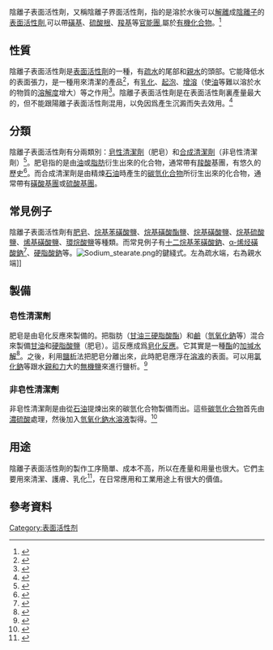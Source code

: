 陰離子表面活性劑，又稱陰離子界面活性劑，指的是溶於水後可以[[解離|解離]]成[[陰離子|陰離子]]的[[表面活性劑|表面活性劑]],可以帶[[磺基|磺基]]、[[硫酸根|硫酸根]]、[[羧基|羧基]]等[[官能團|官能團]],屬於[[有機化合物|有機化合物]]。<ref>{{cite web |author1=曾信彰 |title=界面活性劑之原理及應用 |url=https://www.nchu.edu.tw/~infochem/%A4%B6%AD%B1%AC%A1%A9%CA%BE%AF%A4%A7%AD%EC%B2z%BBP%C0%B3%A5%CE/%A4%B6%AD%B1%AC%A1%A9%CA%BE%AF%A4%A7%AD%EC%B2z%BBP%C0%B3%A5%CE.htm |accessdate=2020-07-15 |archive-date=2020-07-15 |archive-url=https://web.archive.org/web/20200715120356/https://www.nchu.edu.tw/~infochem/%A4%B6%AD%B1%AC%A1%A9%CA%BE%AF%A4%A7%AD%EC%B2z%BBP%C0%B3%A5%CE/%A4%B6%AD%B1%AC%A1%A9%CA%BE%AF%A4%A7%AD%EC%B2z%BBP%C0%B3%A5%CE.htm |dead-url=no }}</ref>
==性質==
陰離子表面活性劑是[[表面活性劑|表面活性劑]]的一種，有[[疏水|疏水]]的尾部和[[親水|親水]]的頭部。它能降低水的表面張力，是一種用來清潔的產品<ref>{{cite web|url=https://www.chemicalsafetyfacts.org/zh-hans/%E8%A1%A8%E9%9D%A2%E6%B4%BB%E6%80%A7%E5%89%82/|title=表面活性剂|publisher=ChemicalSafetyFacts.org|format=|date=|accessdate=2020-09-16|archive-date=2018-02-17|archive-url=https://web.archive.org/web/20180217233235/https://www.chemicalsafetyfacts.org/zh-hans/%e8%a1%a8%e9%9d%a2%e6%b4%bb%e6%80%a7%e5%89%82/|dead-url=no}}</ref>，有[[乳化|乳化]]、[[起泡|起泡]]、[[增溶|增溶]]（使[[油|油]]等難以溶於水的物質的[[溶解度|溶解度]]增大）等之作用<ref>{{cite web|url=http://www.nmpa.gov.cn/WS04/CL2160/319532.html|title=什么是表面活性剂？它在化妆品中有哪些作用？|format=|date=2017年10月25日|accessdate=|archive-date=2020年7月19日|archive-url=https://web.archive.org/web/20200719020549/http://www.nmpa.gov.cn/WS04/CL2160/319532.html|dead-url=no}}</ref>。陰離子表面活性劑是在表面活性劑裏產量最大的，但不能跟陽離子表面活性劑混用，以免因爲產生沉澱而失去效用。<ref>{{cite web|url=https://www.chemicalbook.com/ChemicalProductsList_387.htm|title=阴离子表面活性剂|publisher=chemical book|format=|date=|accessdate=|archive-date=2020-07-15|archive-url=https://web.archive.org/web/20200715100112/https://www.chemicalbook.com/ChemicalProductsList_387.htm|dead-url=no}}</ref>

==分類==
陰離子表面活性劑有分兩類別：[[皂性清潔劑|皂性清潔劑]]（肥皂）和[[合成清潔劑|合成清潔劑]]（非皂性清潔劑）<ref>{{Cite book|title=Types of detergents|last=E. Cheng, J. Chow, Y.F. Chow, A. Kai ,S.L.Lee,W.H. Wong|first=HKDSE Chemistry A Modern View|publisher=|year=|isbn=|location=|pages=}}</ref>。肥皂指的是由[[油|油]]或[[脂肪|脂肪]]衍生出來的化合物，通常帶有[[羧酸|羧酸]]基團，有悠久的歷史<ref>{{cite book | last = Willcox | first = Michael | editor = Hilda Butler | title = Poucher's Perfumes, Cosmetics and Soaps | url = https://archive.org/details/pouchersperfumes00pouc | edition = 10th edition | year = 2000 | publisher = Kluwer Academic Publishers | location = Dordrecht | pages = [https://archive.org/details/pouchersperfumes00pouc/page/n467 453] | chapter = Soap | quote =The earliest recorded evidence of the production of soap-like materials dates back to around 2800 BCE in Ancient Babylon.}}</ref>。而合成清潔劑是由精煉[[石油|石油]]時產生的[[碳氫化合物|碳氫化合物]]所衍生出來的化合物，通常帶有[[磺酸基團|磺酸基團]]或[[硫酸基團|硫酸基團]]。
==常見例子==
陰離子表面活性劑有[[肥皂|肥皂]]、[[烷基苯磺酸鹽|烷基苯磺酸鹽]]、[[烷基磺酸酯鹽|烷基磺酸酯鹽]]、[[烷基磺酸鹽|烷基磺酸鹽]]、[[烷基硫酸鹽|烷基硫酸鹽]]、[[烯基磺酸鹽|烯基磺酸鹽]]、[[環烷酸鹽|環烷酸鹽]]等種類。而常見例子有[[十二烷基苯磺酸鈉|十二烷基苯磺酸鈉]]、[[α-烯烃磺酸鈉|α-烯烃磺酸鈉]]<ref>{{cite web |url=http://www.ccia-cleaning.org/content/details_31_28163.html |title=洗涤用品知识专家大讲堂：石油基阴离子表面活性剂在洗涤剂中的作用 |format= |date=2018/07/18 09:15:12 |accessdate= |archive-date=2020-07-15 |archive-url=https://web.archive.org/web/20200715141229/http://www.ccia-cleaning.org/content/details_31_28163.html |dead-url=no }}</ref>、[[硬脂酸鈉|硬脂酸鈉]]等。[[File:Sodium_stearate.png|thumb]]的鍵綫式。左為疏水端，右為親水端]]

==製備==
===皂性清潔劑===
肥皂是由皂化反應來製備的。把脂肪（[[甘油三硬脂酸酯|甘油三硬脂酸酯]]）和[[鹼|鹼]]（[[氫氧化鈉|氫氧化鈉]]等）混合來製備[[甘油|甘油]]和[[硬脂酸鹽|硬脂酸鹽]]（肥皂）。這反應成爲[[皂化反應|皂化反應]]。它其實是一種[[酯|酯]]的[[加堿水解|加堿水解]]<ref>{{cite web|url=http://www.cnki.com.cn/Article/CJFDTotal-SPZG199402020.htm|title=皂化反应在食品加工中的应用|format=|date=1994年|accessdate=|author=王仁海|publisher=知網空間|archive-date=2020-07-15|archive-url=https://web.archive.org/web/20200715164606/http://www.cnki.com.cn/Article/CJFDTotal-SPZG199402020.htm|dead-url=no}}</ref>。之後，利用[[鹽析|鹽析]]法把肥皂分離出來，此時肥皂應浮在[[溶液|溶液]]的表面。可以用[[氯化鈉|氯化鈉]]等跟水[[親和力|親和力]]大的[[無機鹽|無機鹽]]來進行鹽析。<ref>{{cite book | last = 妙丽 | first = 刘 | editor =  | title = 《基础化学:下册》 | edition = 10th edition | year = 2008-06-01 | publisher = 中国纺织出版社 | location =  | pages =  | chapter = | quote =}}</ref>

===非皂性清潔劑===
非皂性清潔劑是由從[[石油|石油]]提煉出來的碳氫化合物製備而出。這些[[碳氫化合物|碳氫化合物]]首先由[[濃硫酸|濃硫酸]]處理，然後加入[[氫氧化鈉|氫氧化鈉]][[水溶液|水溶液]]製得。<ref>{{Cite book|title=Making soapless detergents|last=E. Cheng, J. Chow, Y.F. Chow, A. Kai ,S.L.Lee,W.H. Wong|first=HKDSE Chemistry A Modern View|publisher=|year=|isbn=|location=|pages=}}</ref>

==用途==
陰離子表面活性劑的製作工序簡單、成本不高，所以在產量和用量也很大。它們主要用來清潔、護膚、乳化<ref>{{cite web |url=http://www.chm.bris.ac.uk/eastoe/Surf_Chem_Chinese/1%20intro.pdf |title=表面活性剂化学和一般相行为 |format=pdf |date= |accessdate= |archive-date=2020-07-15 |archive-url=https://web.archive.org/web/20200715141809/http://www.chm.bris.ac.uk/eastoe/Surf_Chem_Chinese/1%20intro.pdf |dead-url=no }}</ref>，在日常應用和工業用途上有很大的價值。

==參考資料==
{{reflist}}
[[Category:表面活性剂|Category:表面活性剂]]